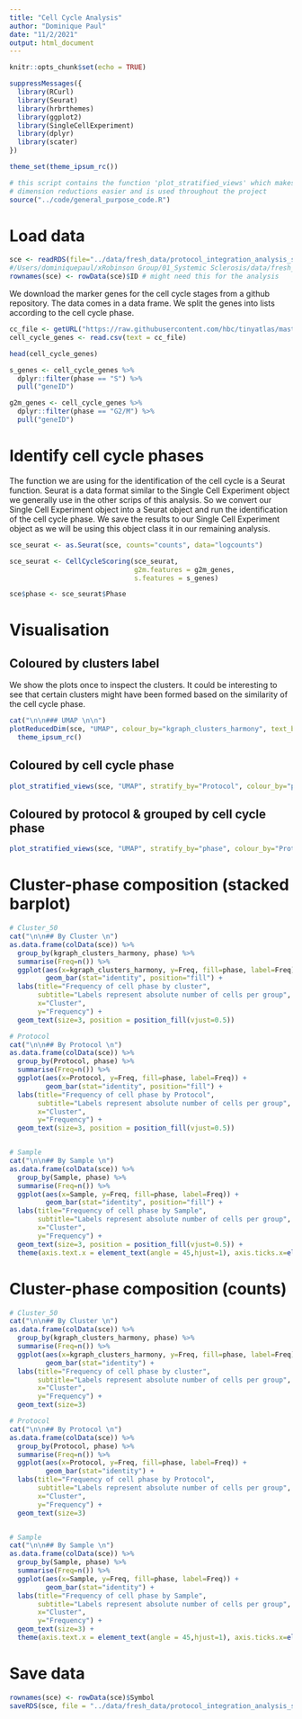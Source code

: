 ```yaml
---
title: "Cell Cycle Analysis"
author: "Dominique Paul"
date: "11/2/2021"
output: html_document
---
```


```r
knitr::opts_chunk$set(echo = TRUE)

suppressMessages({
  library(RCurl)
  library(Seurat)
  library(hrbrthemes)
  library(ggplot2)
  library(SingleCellExperiment)
  library(dplyr)
  library(scater)
})

theme_set(theme_ipsum_rc())

# this script contains the function 'plot_stratified_views' which makes plotting 
# dimension reductions easier and is used throughout the project
source("../code/general_purpose_code.R")
```


# Load data

```r
sce <- readRDS(file="../data/fresh_data/protocol_integration_analysis_sce_EOS3.rds")
#/Users/dominiquepaul/xRobinson Group/01_Systemic Sclerosis/data/fresh_data/merged_SCE_data_sources_EOS2.rds
rownames(sce) <- rowData(sce)$ID # might need this for the analysis
```

We download the marker genes for the cell cycle stages from a github repository. The data comes in a data frame. We split the genes into lists according to the cell cycle phase.

```r
cc_file <- getURL("https://raw.githubusercontent.com/hbc/tinyatlas/master/cell_cycle/Homo_sapiens.csv") 
cell_cycle_genes <- read.csv(text = cc_file)

head(cell_cycle_genes)

s_genes <- cell_cycle_genes %>%
  dplyr::filter(phase == "S") %>%
  pull("geneID")

g2m_genes <- cell_cycle_genes %>%
  dplyr::filter(phase == "G2/M") %>%
  pull("geneID")
```


# Identify cell cycle phases

The function we are using for the identification of the cell cycle is a Seurat function. Seurat is a data format similar to the Single Cell Experiment object we generally use in the other scrips of this analysis. So we convert our Single Cell Experiment object into a Seurat object and run the identification of the cell cycle phase. We save the results to our Single Cell Experiment object as we will be using this object class it in our remaining analysis.


```r
sce_seurat <- as.Seurat(sce, counts="counts", data="logcounts")

sce_seurat <- CellCycleScoring(sce_seurat,
                               g2m.features = g2m_genes,
                               s.features = s_genes)

sce$phase <- sce_seurat$Phase
```

# Visualisation

## Coloured by clusters label {.tabset}

We show the plots once to inspect the clusters. It could be interesting to see that certain clusters might have been formed based on the similarity of the cell cycle phase.

```r
cat("\n\n### UMAP \n\n")
plotReducedDim(sce, "UMAP", colour_by="kgraph_clusters_harmony", text_by="kgraph_clusters_harmony", point_size=0.5) +
  theme_ipsum_rc()
```

## Coloured by cell cycle phase {.tabset}

```r
plot_stratified_views(sce, "UMAP", stratify_by="Protocol", colour_by="phase", text_by="kgraph_clusters_harmony", tabset="###", point_size=0.5)
```

## Coloured by protocol & grouped by cell cycle phase {.tabset}

```r
plot_stratified_views(sce, "UMAP", stratify_by="phase", colour_by="Protocol", text_by="kgraph_clusters_harmony", tabset="###", point_size=0.5)
```


# Cluster-phase composition (stacked barplot) {.tabset}

```r
# Cluster_50
cat("\n\n## By Cluster \n")
as.data.frame(colData(sce)) %>%
  group_by(kgraph_clusters_harmony, phase) %>%
  summarise(Freq=n()) %>% 
  ggplot(aes(x=kgraph_clusters_harmony, y=Freq, fill=phase, label=Freq)) +
         geom_bar(stat="identity", position="fill") +
  labs(title="Frequency of cell phase by cluster",
       subtitle="Labels represent absolute number of cells per group",
       x="Cluster",
       y="Frequency") + 
  geom_text(size=3, position = position_fill(vjust=0.5))

# Protocol
cat("\n\n## By Protocol \n")
as.data.frame(colData(sce)) %>%
  group_by(Protocol, phase) %>%
  summarise(Freq=n()) %>%
  ggplot(aes(x=Protocol, y=Freq, fill=phase, label=Freq)) +
         geom_bar(stat="identity", position="fill") +
  labs(title="Frequency of cell phase by Protocol",
       subtitle="Labels represent absolute number of cells per group",
       x="Cluster",
       y="Frequency") + 
  geom_text(size=3, position = position_fill(vjust=0.5))


# Sample
cat("\n\n## By Sample \n")
as.data.frame(colData(sce)) %>%
  group_by(Sample, phase) %>%
  summarise(Freq=n()) %>%
  ggplot(aes(x=Sample, y=Freq, fill=phase, label=Freq)) +
         geom_bar(stat="identity", position="fill") +
  labs(title="Frequency of cell phase by Sample",
       subtitle="Labels represent absolute number of cells per group",
       x="Cluster",
       y="Frequency") + 
  geom_text(size=3, position = position_fill(vjust=0.5)) +
  theme(axis.text.x = element_text(angle = 45,hjust=1), axis.ticks.x=element_blank())
```


# Cluster-phase composition (counts) {.tabset}

```r
# Cluster_50
cat("\n\n## By Cluster \n")
as.data.frame(colData(sce)) %>%
  group_by(kgraph_clusters_harmony, phase) %>%
  summarise(Freq=n()) %>% 
  ggplot(aes(x=kgraph_clusters_harmony, y=Freq, fill=phase, label=Freq)) +
         geom_bar(stat="identity") +
  labs(title="Frequency of cell phase by cluster",
       subtitle="Labels represent absolute number of cells per group",
       x="Cluster",
       y="Frequency") + 
  geom_text(size=3)

# Protocol
cat("\n\n## By Protocol \n")
as.data.frame(colData(sce)) %>%
  group_by(Protocol, phase) %>%
  summarise(Freq=n()) %>%
  ggplot(aes(x=Protocol, y=Freq, fill=phase, label=Freq)) +
         geom_bar(stat="identity") +
  labs(title="Frequency of cell phase by Protocol",
       subtitle="Labels represent absolute number of cells per group",
       x="Cluster",
       y="Frequency") + 
  geom_text(size=3)


# Sample
cat("\n\n## By Sample \n")
as.data.frame(colData(sce)) %>%
  group_by(Sample, phase) %>%
  summarise(Freq=n()) %>%
  ggplot(aes(x=Sample, y=Freq, fill=phase, label=Freq)) +
         geom_bar(stat="identity") +
  labs(title="Frequency of cell phase by Sample",
       subtitle="Labels represent absolute number of cells per group",
       x="Cluster",
       y="Frequency") + 
  geom_text(size=3) +
  theme(axis.text.x = element_text(angle = 45,hjust=1), axis.ticks.x=element_blank())
```


# Save data 

```r
rownames(sce) <- rowData(sce)$Symbol
saveRDS(sce, file = "../data/fresh_data/protocol_integration_analysis_sce_EOS4.rds")
```

